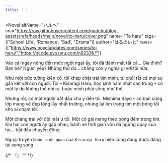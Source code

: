 ```yaml
---
title: ' '
---
```


<Novel
  altName="ハルへ"
  src="https://raw.githubusercontent.com/godchu/blog-assets/refs/heads/main/novel/to-haru/cover.png"
  name="To haru"
  tags={['School Life', 'Romance', 'Sad', "Drama"]}
  author="はるのいと"
  raws={["https://www.novelupdates.com/series/to-haru/","https://ncode.syosetu.com/n6233fi/"]}
>
Vào cái ngày nóng đến mức ngột ngạt ấy, tôi đã đánh mất tất cả...
Gia đình? Bạn bè? Người yêu?
Những thứ đó... chẳng còn ý nghĩa gì với tôi nữa.

Như một bức tường kiên cố, tôi khép chặt trái tim mình, từ chối tất cả mọi sự gắn kết với con người.
Tôi – Kisaragi Haru, học sinh năm nhất cao trung – có một lý do không thể nói ra, buộc mình phải sống như thế.

Nhưng rồi, có một người bắt đầu chú ý đến tôi.
Mishima Sayo – cô bạn cùng lớp mang vẻ đẹp lộng lẫy nhất trường, nhưng lại ôm trong tim một bóng tối khó ai chạm tới.

Một chàng trai với đôi mắt u tối.
Một cô gái mang theo bóng đêm trong tim.
Khi hai con người ấy gặp nhau, bánh xe thời gian vốn đã ngừng quay của họ... bắt đầu chuyển động.

Ngoại truyện `Nhân sinh quan` của `Kisaragi Haru` hiện cũng đang được đăng tải song song.

</Novel>

{/* 『』 “” */}
